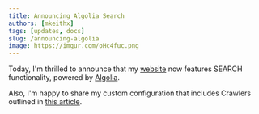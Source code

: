 ```yaml
---
title: Announcing Algolia Search
authors: [mkeithx]
tags: [updates, docs]
slug: /announcing-algolia
image: https://imgur.com/oHc4fuc.png
---
```


Today, I'm thrilled to announce that my [website](https://mkeithx.github.io/) now features SEARCH functionality, powered by [Algolia](https://docsearch.algolia.com/). 

Also, I'm happy to share my custom configuration that includes Crawlers outlined in [this article](../docs/contweaks/docusaurus/custom-algolia-search).


<!-- ## What's next?

Custom configuration for DocSearch and crawlers for Docusaurus ```--typescript``` variant. Stay tuned! -->



